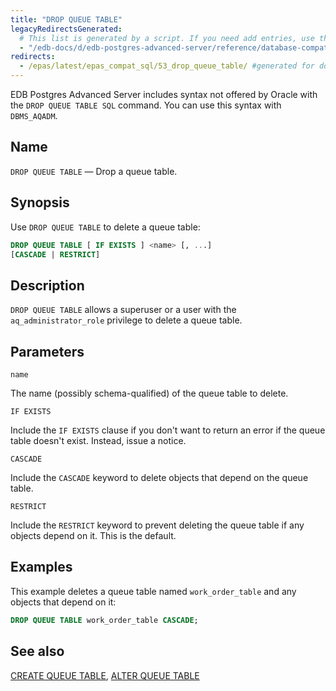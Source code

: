 ```yaml
---
title: "DROP QUEUE TABLE"
legacyRedirectsGenerated:
  # This list is generated by a script. If you need add entries, use the `legacyRedirects` key.
  - "/edb-docs/d/edb-postgres-advanced-server/reference/database-compatibility-for-oracle-developers-reference-guide/9.6/Database_Compatibility_for_Oracle_Developers_Reference_Guide.1.067.html"
redirects:
  - /epas/latest/epas_compat_sql/53_drop_queue_table/ #generated for docs/epas/reorg-role-use-case-mode
---
```


<div id="drop_queue_table" class="registered_link"></div>

EDB Postgres Advanced Server includes syntax not offered by Oracle with the `DROP QUEUE TABLE SQL` command. You can use this syntax with `DBMS_AQADM`.

## Name

`DROP QUEUE TABLE` &mdash; Drop a queue table.

## Synopsis

Use `DROP QUEUE TABLE` to delete a queue table:

```sql
DROP QUEUE TABLE [ IF EXISTS ] <name> [, ...]
[CASCADE | RESTRICT]
```

## Description

`DROP QUEUE TABLE` allows a superuser or a user with the `aq_administrator_role` privilege to delete a queue table.

## Parameters

`name`

 The name (possibly schema-qualified) of the queue table to delete.

`IF EXISTS`

 Include the `IF EXISTS` clause if you don't want to return an error if the queue table doesn't exist. Instead, issue a notice.

`CASCADE`

 Include the `CASCADE` keyword to delete objects that depend on the queue table.

`RESTRICT`

 Include the `RESTRICT` keyword to prevent deleting the queue table if any objects depend on it. This is the default.

## Examples

This example deletes a queue table named `work_order_table` and any objects that depend on it:

```sql
DROP QUEUE TABLE work_order_table CASCADE;
```

## See also

[CREATE QUEUE TABLE](31_create_queue_table/#create_queue_table), [ALTER QUEUE TABLE](07_alter_queue_table/#alter_queue_table)
